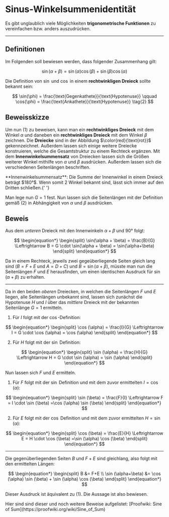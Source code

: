 # Sinus-Winkelsummenidentität


Es gibt unglaublich viele Möglichkeiten **trigonometrische Funktionen** zu vereinfachen bzw. anders auszudrücken.

---

## Definitionen

Im Folgenden soll bewiesen werden, dass folgender Zusammenhang gilt:

$$
\sin(\alpha + \beta) = \sin(\alpha)\cos(\beta)+\sin(\beta)\cos(\alpha) \tag{1}
$$

Die Definition von $\sin$ und $\cos$ in einem **rechtwinkligen Dreieck** sollte bekannt sein:

$$
\sin(\phi) = \frac{\text{Gegenkathete}}{\text{Hypotenuse}} \qquad \cos(\phi) = \frac{\text{Ankathete}}{\text{Hypotenuse}} \tag{2}
$$

<TrigDef />

## Beweisskizze

Um nun $(1)$ zu beweisen, kann man ein **rechtwinkliges Dreieck** mit dem Winkel $\alpha$ und daneben ein **rechtwinkliges Dreieck** mit dem Winkel $\beta$ zeichnen.
Die **Dreiecke** sind in der Abbildung $\color{red}{\text{rot}}$ gekennzeichnet.
Außerdem lassen sich einige weitere Dreiecke konstruieren, welche die Gesamtstruktur zu einem Rechteck ergänzen. Mit dem **Innenwinkelsummensatz** von Dreiecken lassen sich die Größen weiterer Winkel mithilfe von $\alpha$ und $\beta$ ausdrücken. Außerdem lassen sich die verschiedenen Seitenlängen beschriften.

<Callout>
  **Innenwinkelsummensatz**: Die Summe der Innenwinkel in einem Dreieck beträgt
  $180°$. Wenn somit 2 Winkel bekannt sind, lässt sich immer auf den Dritten
  schließen.{' '}
</Callout>

<SineSumProof />

Man lege nun $G=1$ fest.
Nun lassen sich die Seitenlängen mit der Definition gemäß $(2)$ in Abhängigkeit von $\alpha$ und $\beta$ ausdrücken.

## Beweis

Aus dem _unteren_ Dreieck mit den Innenwinkeln $\alpha+\beta$ und $90°$ folgt:

$$
\begin{equation*}
\begin{split}
\sin(\alpha + \beta) = \frac{B}{G} \Leftrightarrow B = G \cdot \sin(\alpha + \beta) = \sin(\alpha+\beta)
\end{split}
\end{equation*}
$$

Da in einem Rechteck, jeweils zwei gegeüberliegende Seiten gleich lang sind ($B= F+E$ und $A = D+C$) und $B= \sin(\alpha + \beta)$, müsste man nun die Seitenlängen $F$ und $E$ herausfinden, um einen identischen Ausdruck für $\sin (\alpha + \beta)$ zu erhalten.

---

Da in den beiden _oberen_ Dreiecken, in welchen die Seitenlängen $F$ und $E$ liegen, alle Seitenlängen unbekannt sind, lassen sich zunächst die Hypotenuse $H$ und $I$ über das _mittlere_ Dreieck mit der bekannten Seitenlänge $G=1$ ermitteln.

1. Für $I$ folgt mit der $\cos$-Definition:

$$
\begin{equation*}
\begin{split}
\cos (\alpha) = \frac{I}{G} \Leftrightarrow I = G \cdot \cos (\alpha) = \cos (\alpha)
\end{split}
\end{equation*}
$$

2. Für $H$ folgt mit der $\sin$ Definition:

$$
\begin{equation*}
\begin{split}
\sin (\alpha) = \frac{H}{G} \Leftrightarrow H = G \cdot \sin (\alpha) = \sin (\alpha)
\end{split}
\end{equation*}
$$

Nun lassen sich $F$ und $E$ ermitteln.

1. Für $F$ folgt mit der $\sin$ Definition und mit dem zuvor ermittelten $I=\cos (\alpha)$:

$$
\begin{equation*}
\begin{split}
\sin (\beta) = \frac{F}{I} \Leftrightarrow F = I \cdot \sin (\beta) =\cos (\alpha) \sin (\beta)
\end{split}
\end{equation*}
$$

2. Für $E$ folgt mit der $\cos$ Definition und mit dem zuvor ermittelten $H=\sin(\alpha)$:

$$
\begin{equation*}
\begin{split}
\cos (\beta) = \frac{E}{H} \Leftrightarrow E = H \cdot \cos (\beta) =\sin (\alpha) \cos (\beta)
\end{split}
\end{equation*}
$$

---

Die gegenüberliegenden Seiten $B$ und $F+E$ sind gleichlang, also folgt mit den ermittelten Längen:

$$
\begin{equation*}
\begin{split}
B &= F+E \\
\sin (\alpha+\beta) &= \cos (\alpha) \sin (\beta) + \sin (\alpha) \cos (\beta)
\end{split}
\end{equation*}
$$

Dieser Ausdruck ist äquivalent zu $(1)$. Die Aussage ist also bewiesen.

<Callout type="info" emoji="📚">
  Hier sind sind dieser und noch weitere Beweise aufgelistet: [Proofwiki: Sine
  of Sum](https://proofwiki.org/wiki/Sine_of_Sum)
</Callout>
